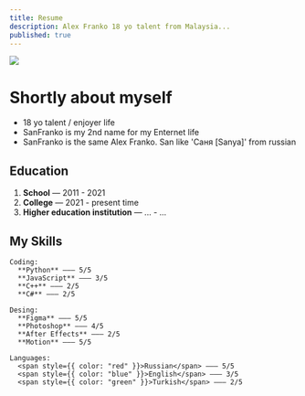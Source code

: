 ```yaml
---
title: Resume
description: Alex Franko 18 yo talent from Malaysia...
published: true
---
```



[![](https://unkey.dev/images/landing/app.png)](https://unkey.dev)

# Shortly about myself

- 18 yo talent / enjoyer life
- SanFranko is my 2nd name for my Enternet life
- SanFranko is the same Alex Franko. San like 'Саня [Sanya]' from russian

## Education

1. **School** — 2011 - 2021
2. **College** — 2021 - present time
3. **Higher education institution** — ... - ...


## My Skills

```
Coding:
  **Python** ——— 5/5
  **JavaScript** ——— 3/5
  **C++** ——— 2/5
  **C#** ——— 2/5
```
```
Desing:
  **Figma** ——— 5/5
  **Photoshop** ——— 4/5
  **After Effects** ——— 2/5
  **Motion** ——— 5/5
```
```
Languages:
  <span style={{ color: "red" }}>Russian</span> ——— 5/5
  <span style={{ color: "blue" }}>English</span> ——— 3/5
  <span style={{ color: "green" }}>Turkish</span> ——— 2/5
```

